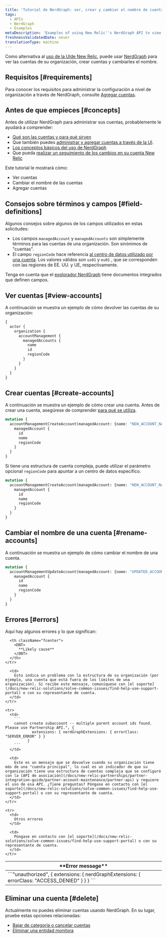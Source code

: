 ```yaml
---
title: 'Tutorial de NerdGraph: ver, crear y cambiar el nombre de cuentas'
tags:
  - APIs
  - NerdGraph
  - Examples
metaDescription: 'Examples of using New Relic''s NerdGraph API to view, create, and rename accounts.'
freshnessValidatedDate: never
translationType: machine
---
```


Como alternativa al [uso de la UIde New Relic](/docs/accounts/accounts-billing/account-structure/add-accounts), puede usar [NerdGraph](/docs/apis/nerdgraph/get-started/introduction-new-relic-nerdgraph) para ver las cuentas de su organización, crear cuentas y cambiarles el nombre.

## Requisitos [#requirements]

Para conocer los requisitos para administrar la configuración a nivel de organización a través de NerdGraph, consulte [Agregar cuentas](/docs/accounts/accounts-billing/account-structure/add-accounts).

## Antes de que empieces [#concepts]

Antes de utilizar NerdGraph para administrar sus cuentas, probablemente le ayudará a comprender:

* [Qué son las cuentas y para qué sirven](/docs/accounts/accounts-billing/account-structure/new-relic-account-structure)
* Que también puedes [administrar y agregar cuentas a través de la UI](/docs/accounts/accounts-billing/account-structure/add-accounts).
* [Los conceptos básicos del uso de NerdGraph](/docs/apis/nerdgraph/get-started/introduction-new-relic-nerdgraph)
* Que pueda [realizar un seguimiento de los cambios en su cuenta New Relic](/docs/data-apis/understand-data/event-data/query-account-audit-logs-nrauditevent)

Este tutorial le mostrará cómo:

* Ver cuentas
* Cambiar el nombre de las cuentas
* Agregar cuentas

## Consejos sobre términos y campos [#field-definitions]

Algunos consejos sobre algunos de los campos utilizados en estas solicitudes:

* Los campos `managedAccount` y `managedAccounts` son simplemente términos para las cuentas de una organización. Son sinónimos de "cuentas".
* El campo `regionCode` hace referencia [al centro de datos utilizado por una cuenta](/docs/accounts/accounts-billing/account-setup/choose-your-data-center). Los valores válidos son `us01` y `eu01` , que se corresponden con las regiones de EE. UU. y UE, respectivamente.

Tenga en cuenta que el [explorador NerdGraph](/docs/apis/nerdgraph/get-started/introduction-new-relic-nerdgraph/#explorer) tiene documentos integrados que definen campos.

## Ver cuentas [#view-accounts]

A continuación se muestra un ejemplo de cómo devolver las cuentas de su organización:

```graphql
{
  actor {
    organization {
      accountManagement {
        managedAccounts {
          name
          id
          regionCode
        }
      }
    }
  }
}
```

## Crear cuentas [#create-accounts]

A continuación se muestra un ejemplo de cómo crear una cuenta. Antes de crear una cuenta, asegúrese de comprender [para qué se utiliza](/docs/accounts/accounts-billing/account-structure/new-relic-account-structure).

```graphql
mutation {
  accountManagementCreateAccount(managedAccount: {name: "NEW_ACCOUNT_NAME"}) {
    managedAccount {
      id
      name
      regionCode
    }
  }
}
```

Si tiene una estructura de cuenta compleja, puede utilizar el parámetro opcional `regionCode` para apuntar a un centro de datos específico.

```graphql
mutation {
  accountManagementCreateAccount(managedAccount: {name: "NEW_ACCOUNT_NAME", regionCode: "eu01"}) {
    managedAccount {
      id
      name
      regionCode
    }
  }
}
```

## Cambiar el nombre de una cuenta [#rename-accounts]

A continuación se muestra un ejemplo de cómo cambiar el nombre de una cuenta.

```graphql
mutation {
  accountManagementUpdateAccount(managedAccount: {name: "UPDATED_ACCOUNT_NAME", id: 101010101}) {
    managedAccount {
      id
      name
      regionCode
    }
  }
}
```

## Errores [#errors]

Aquí hay algunos errores y lo que significan:

<table>
  <thead>
    <tr>
      <th className="fcenter">
        <DNT>
          **Error message**
        </DNT>
      </th>

      <th className="fcenter">
        <DNT>
          **Likely cause**
        </DNT>
      </th>
    </tr>
  </thead>

  <tbody>
    <tr>
      <td>
        ```"unauthorized", {
              extensions: { nerdGraphExtensions: { errorClass: "ACCESS_DENIED" } }
            }
        ```
      </td>

      <td>
        Esto indica un problema con la estructura de su organización (por ejemplo, una cuenta que está fuera de los límites de una organización). Si recibe este mensaje, comuníquese con [el soporte](/docs/new-relic-solutions/solve-common-issues/find-help-use-support-portal) o con su representante de cuenta.
      </td>
    </tr>

    <tr>
      <td>
        ```
        cannot create subaccount -- multiple parent account ids found. Please use Partnership API.", {
                extensions: { nerdGraphExtensions: { errorClass: "SERVER_ERROR" } }
              }
        ```
      </td>

      <td>
        Este es un mensaje que se devuelve cuando su organización tiene más de una "cuenta principal", lo cual es un indicador de que su organización tiene una estructura de cuentas compleja que se configuró con la [API de asociación](/docs/new-relic-partnerships/partner-integration-guide/partner-account-maintenance/partner-api) y requiere el uso de esa API. ¿Tiene preguntas? Póngase en contacto con [el soporte](/docs/new-relic-solutions/solve-common-issues/find-help-use-support-portal) o con su representante de cuenta.
      </td>
    </tr>

    <tr>
      <td>
        Otros errores
      </td>

      <td>
        Póngase en contacto con [el soporte](/docs/new-relic-solutions/solve-common-issues/find-help-use-support-portal) o con su representante de cuenta.
      </td>
    </tr>
  </tbody>
</table>

## Eliminar una cuenta [#delete]

Actualmente no puedes eliminar cuentas usando NerdGraph. En su lugar, pruebe estas opciones relacionadas:

* [Bajar de categoría o cancelar cuentas](/docs/accounts/accounts-billing/account-setup/downgradecancel-account)
* [Eliminar una entidad monitora](/docs/apis/nerdgraph/examples/nerdgraph-entities-api-tutorial/#delete-entities)